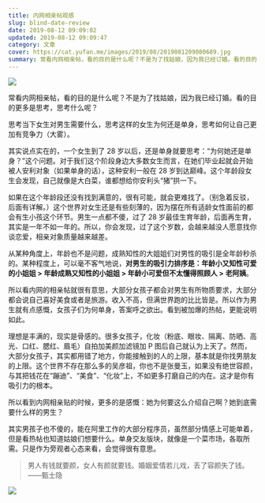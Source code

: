 ```yaml
---
title: 内网相亲帖观感
slug: blind-date-review
date: 2019-08-12 09:09:02
updated: 2019-08-12 09:09:47
category: 文章
cover: https://cat.yufan.me/images/2019/08/2019081209080689.jpg
summary: 常看内网相亲帖，看的目的是什么呢？不是为了找姑娘，因为我已经订婚。看的目的更多是思考，思考什么呢？
---
```


![](https://cat.yufan.me/images/2019/08/2019081209080360.jpg)

常看内网相亲帖，看的目的是什么呢？不是为了找姑娘，因为我已经订婚。看的目的更多是思考，思考什么呢？

思考当下女生对男生需要什么，思考这样的女生为何还是单身，思考如何让自己更加有竞争力（大雾）。

其实说点实在的，一个女生到了 28 岁以后，还是单身就要思考：“为何她还是单身？”这个问题。对于我们这个阶段身边大多数女生而言，在她们毕业起就会开始被人安利对象（如果单身的话），这种安利一般在 28 岁到达巅峰。这个年龄段女生会发现，自己就像是大白菜，谁都想给你安利头“猪”拱一下。

如果在这个年龄段还没有找到满意的，很有可能，就会更难找了。（别急着反驳，后面有详解。）这个世界对女生还是有些刻薄的，因为摆在所有适龄女性面前的都会有生小孩这个环节。男生一点都不傻，过了 28 岁最佳生育年龄，后面再生育，其实是一年不如一年的。所以，你会发现，过了这个岁数，会越来越没人愿意找你谈恋爱，相亲对象质量越来越差。

从某种角度上，年龄也不是问题，成熟知性的大姐姐们对男性的吸引是全年龄秒杀的。某种程度上，可以毫不客气地说，**对男生的吸引力排序是：年龄小又知性可爱的小姐姐 > 年龄成熟又知性的小姐姐 > 年龄小可爱但不太懂得照顾人 > 老阿姨**。

所以看内网的相亲帖就很有意思，大部分女孩子都会对男生有所物质要求，大部分都会说自己喜好美食或者是旅游。收入不高，但满世界跑的比比皆是。所以作为男生就有点感慨，女孩子们为何单身，答案呼之欲出。看到被加爆的热帖，更能说明如此。

理想是丰满的，现实是骨感的。很多女孩子，化妆（粉底、眼妆、隔离、防晒、高光、口红、腮红、眉毛）自拍加美颜加滤镜加 P 图后自己就认为上天了。然而，大部分女孩子，其实都用错了地方，你能接触到的人的上限，基本就是你找男朋友的上限。这个世界不存在那么多的吴彦祖，你也不是张曼玉，如果没有绝世容颜，与其把钱花在“蹦迪”、“美食”、“化妆”上，不如更多打磨自己的内在。这才是你有吸引力的根本。

所以看到内网相亲贴的时候，更多的是感慨：她为何要这么介绍自己啊？她到底需要什么样的男生？

其实男孩子也不傻的，能在阿里工作的大部分程序员，虽然部分情感上可能单着，但是看热帖也知道姑娘们想要什么。单身交友版块，就像是一个菜市场，各取所需。只是作为旁观者心态来看，会觉得很有意思。

> 男人有钱就要颜，女人有颜就要钱。婚姻爱情若儿戏，丢了容颜失了钱。 ——甄士隐

![](https://cat.yufan.me/images/2019/08/2019081209080689.jpg)
